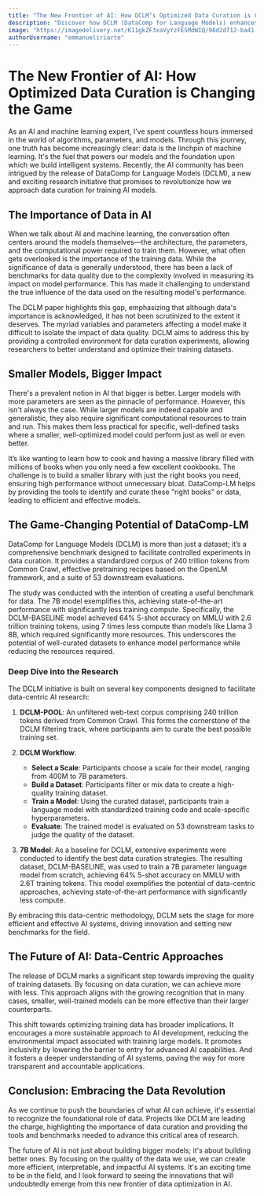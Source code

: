 ```yaml
---
title: "The New Frontier of AI: How DCLM’s Optimized Data Curation is Changing the Game"
description: "Discover how DCLM (DataComp for Language Models) enhances language model training with advanced data curation techniques, including filtering, deduplication, and quality monitoring, to boost model performance and reliability."
image: "https://imagedelivery.net/K11gkZF3xaVyYzFESMdWIQ/98d2d712-ba41-46f7-705b-7764d7a16c00/full"
authorUsername: "emmanueliriarte"
---
```


# The New Frontier of AI: How Optimized Data Curation is Changing the Game

As an AI and machine learning expert, I’ve spent countless hours immersed in the world of algorithms, parameters, and models. Through this journey, one truth has become increasingly clear: data is the linchpin of machine learning. It's the fuel that powers our models and the foundation upon which we build intelligent systems. Recently, the AI community has been intrigued by the release of DataComp for Language Models (DCLM), a new and exciting research initiative that promises to revolutionize how we approach data curation for training AI models.

## The Importance of Data in AI

When we talk about AI and machine learning, the conversation often centers around the models themselves—the architecture, the parameters, and the computational power required to train them. However, what often gets overlooked is the importance of the training data. While the significance of data is generally understood, there has been a lack of benchmarks for data quality due to the complexity involved in measuring its impact on model performance. This has made it challenging to understand the true influence of the data used on the resulting model's performance.

The DCLM paper highlights this gap, emphasizing that although data's importance is acknowledged, it has not been scrutinized to the extent it deserves. The myriad variables and parameters affecting a model make it difficult to isolate the impact of data quality. DCLM aims to address this by providing a controlled environment for data curation experiments, allowing researchers to better understand and optimize their training datasets.

## Smaller Models, Bigger Impact

There's a prevalent notion in AI that bigger is better. Larger models with more parameters are seen as the pinnacle of performance. However, this isn't always the case. While larger models are indeed capable and generalistic, they also require significant computational resources to train and run. This makes them less practical for specific, well-defined tasks where a smaller, well-optimized model could perform just as well or even better.

It’s like wanting to learn how to cook and having a massive library filled with millions of books when you only need a few excellent cookbooks. The challenge is to build a smaller library with just the right books you need, ensuring high performance without unnecessary bloat. DataComp-LM helps by providing the tools to identify and curate these "right books" or data, leading to efficient and effective models.

## The Game-Changing Potential of DataComp-LM

DataComp for Language Models (DCLM) is more than just a dataset; it’s a comprehensive benchmark designed to facilitate controlled experiments in data curation. It provides a standardized corpus of 240 trillion tokens from Common Crawl, effective pretraining recipes based on the OpenLM framework, and a suite of 53 downstream evaluations.

The study was conducted with the intention of creating a useful benchmark for data. The 7B model exemplifies this, achieving state-of-the-art performance with significantly less training compute. Specifically, the DCLM-BASELINE model achieved 64% 5-shot accuracy on MMLU with 2.6 trillion training tokens, using 7 times less compute than models like Llama 3 8B, which required significantly more resources. This underscores the potential of well-curated datasets to enhance model performance while reducing the resources required.

### Deep Dive into the Research

The DCLM initiative is built on several key components designed to facilitate data-centric AI research:

1. **DCLM-POOL**: An unfiltered web-text corpus comprising 240 trillion tokens derived from Common Crawl. This forms the cornerstone of the DCLM filtering track, where participants aim to curate the best possible training set.

2. **DCLM Workflow**:
   - **Select a Scale**: Participants choose a scale for their model, ranging from 400M to 7B parameters.
   - **Build a Dataset**: Participants filter or mix data to create a high-quality training dataset.
   - **Train a Model**: Using the curated dataset, participants train a language model with standardized training code and scale-specific hyperparameters.
   - **Evaluate**: The trained model is evaluated on 53 downstream tasks to judge the quality of the dataset.

3. **7B Model**: As a baseline for DCLM, extensive experiments were conducted to identify the best data curation strategies. The resulting dataset, DCLM-BASELINE, was used to train a 7B parameter language model from scratch, achieving 64% 5-shot accuracy on MMLU with 2.6T training tokens. This model exemplifies the potential of data-centric approaches, achieving state-of-the-art performance with significantly less compute.

By embracing this data-centric methodology, DCLM sets the stage for more efficient and effective AI systems, driving innovation and setting new benchmarks for the field.

## The Future of AI: Data-Centric Approaches

The release of DCLM marks a significant step towards improving the quality of training datasets. By focusing on data curation, we can achieve more with less. This approach aligns with the growing recognition that in many cases, smaller, well-trained models can be more effective than their larger counterparts.

This shift towards optimizing training data has broader implications. It encourages a more sustainable approach to AI development, reducing the environmental impact associated with training large models. It promotes inclusivity by lowering the barrier to entry for advanced AI capabilities. And it fosters a deeper understanding of AI systems, paving the way for more transparent and accountable applications.

## Conclusion: Embracing the Data Revolution

As we continue to push the boundaries of what AI can achieve, it's essential to recognize the foundational role of data. Projects like DCLM are leading the charge, highlighting the importance of data curation and providing the tools and benchmarks needed to advance this critical area of research.

The future of AI is not just about building bigger models; it's about building better ones. By focusing on the quality of the data we use, we can create more efficient, interpretable, and impactful AI systems. It's an exciting time to be in the field, and I look forward to seeing the innovations that will undoubtedly emerge from this new frontier of data optimization in AI.

